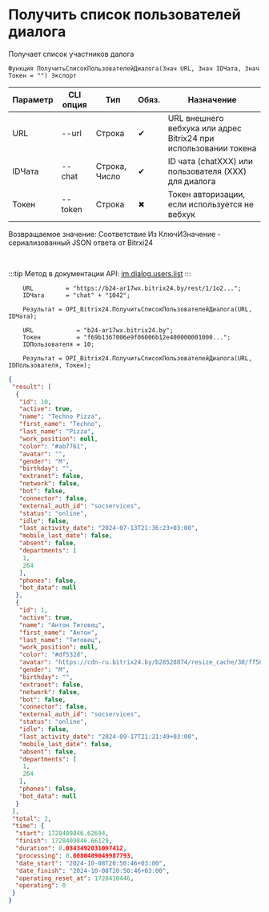 ﻿---
sidebar_position: 15
---


# Получить список пользователей диалога
 Получает список участников далога



`Функция ПолучитьСписокПользователейДиалога(Знач URL, Знач IDЧата, Знач Токен = "") Экспорт`

  | Параметр | CLI опция | Тип | Обяз. | Назначение |
  |-|-|-|-|-|
  | URL | --url | Строка | &#x2714; | URL внешнего вебхука или адрес Bitrix24 при использовании токена |
  | IDЧата | --chat | Строка, Число | &#x2714; | ID чата (chatXXX) или пользователя (XXX) для диалога |
  | Токен | --token | Строка | &#x2716; | Токен авторизации, если используется не вебхук |

  
  Возвращаемое значение:   Соответствие Из КлючИЗначение - сериализованный JSON ответа от Bitrxi24

<br/>

:::tip
Метод в документации API: [im.dialog.users.list](https://dev.1c-bitrix.ru/learning/course/?COURSE_ID=93&LESSON_ID=23800)
:::
<br/>


```bsl title="Пример использования для 1С:Предприятие/OneScript"
    URL         = "https://b24-ar17wx.bitrix24.by/rest/1/1o2...";
    IDЧата      = "chat" + "1042";

    Результат = OPI_Bitrix24.ПолучитьСписокПользователейДиалога(URL, IDЧата);

    URL            = "b24-ar17wx.bitrix24.by";
    Токен          = "f69b1367006e9f06006b12e400000001000...";
    IDПользователя = 10;

    Результат = OPI_Bitrix24.ПолучитьСписокПользователейДиалога(URL, IDПользователя, Токен);
```
    



```json title="Результат"
{
 "result": [
  {
   "id": 10,
   "active": true,
   "name": "Techno Pizza",
   "first_name": "Techno",
   "last_name": "Pizza",
   "work_position": null,
   "color": "#ab7761",
   "avatar": "",
   "gender": "M",
   "birthday": "",
   "extranet": false,
   "network": false,
   "bot": false,
   "connector": false,
   "external_auth_id": "socservices",
   "status": "online",
   "idle": false,
   "last_activity_date": "2024-07-13T21:36:23+03:00",
   "mobile_last_date": false,
   "absent": false,
   "departments": [
    1,
    264
   ],
   "phones": false,
   "bot_data": null
  },
  {
   "id": 1,
   "active": true,
   "name": "Антон Титовец",
   "first_name": "Антон",
   "last_name": "Титовец",
   "work_position": null,
   "color": "#df532d",
   "avatar": "https://cdn-ru.bitrix24.by/b28528874/resize_cache/30/ff58db95aecdfa09ae61b51b5fd8f63f/main/d7e/d7e99cf556e4ab676463dae2c00ddfbb/a7e0af6899300e3c684caeca5c334d81.jpg",
   "gender": "M",
   "birthday": "",
   "extranet": false,
   "network": false,
   "bot": false,
   "connector": false,
   "external_auth_id": "socservices",
   "status": "online",
   "idle": false,
   "last_activity_date": "2024-09-17T21:21:49+03:00",
   "mobile_last_date": false,
   "absent": false,
   "departments": [
    1,
    264
   ],
   "phones": false,
   "bot_data": null
  }
 ],
 "total": 2,
 "time": {
  "start": 1728409846.62694,
  "finish": 1728409846.66129,
  "duration": 0.0343492031097412,
  "processing": 0.0080409049987793,
  "date_start": "2024-10-08T20:50:46+03:00",
  "date_finish": "2024-10-08T20:50:46+03:00",
  "operating_reset_at": 1728410446,
  "operating": 0
 }
}
```
